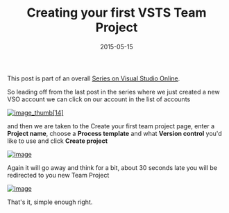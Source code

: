 ﻿---
title: 'Creating your first VSTS Team Project'
date: 2015-05-15
tags: ['VSTS / TFS', 'VSTS Series', 'Visual Studio Team Services']
draft: false
summary: 'This post is part of an overall Series on Visual Studio Online.'
---


This post is part of an overall [Series on Visual Studio Online](https://gordonbeeming.com/blog/series/Visual-Studio-Online).
 
So leading off from the last post in the series where we just created a new VSO account we can click on our account in the list of accounts
 
[![image_thumb\[14\]](https://gordonbeeming.com/blog/binaries/stream/image-jpg/image/1000/0/d5f198ba199568fd02d257ecf75b3361004b3465/acca049b-d118-4f35-8c44-fc36fa7883b2.png "image_thumb[14]")](https://gordonbeeming.com/blog/binaries/stream/image-jpg/image/1000/0/db142c98509a422adcbda98c52968db8ab26dd89/11fef4d3-248b-4864-95f6-f7d238318f6d.png) 
 
and then we are taken to the Create your first team project page, enter a **Project name**, choose a **Process template** and what **Version control** you'd like to use and click **Create project**
 
[![image](https://gordonbeeming.com/blog/binaries/stream/image-jpg/image/1000/0/e737e5613ce699346d90320197fd1a5e064e724a/44740a8d-3e06-4c84-b1e5-ba9e3fe76fb3.png "image")](https://gordonbeeming.com/blog/binaries/stream/image-jpg/image/1000/0/4da2d714da157167e266f3e210f3ce261a180632/47944061-2c9a-4ad0-8392-1eba1f2c3041.png) 
   
Again it will go away and think for a bit, about 30 seconds late you will be redirected to you new Team Project
 
[![image](https://gordonbeeming.com/blog/binaries/stream/image-jpg/image/1000/0/f430405aba3d8bea4f85f727bdba7aca0165bdd0/fd3f152d-f7d9-4632-87ad-bf4c5538beeb.png "image")](https://gordonbeeming.com/blog/binaries/stream/image-jpg/image/1000/0/c75f1e9ba7f9e1e934e7ad0f8b0d137ded8b7f38/fd2da75f-9d5b-4efb-867c-16cfc80fd515.png) 
 
That's it, simple enough right.

